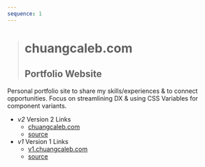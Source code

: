 ```yaml
---
sequence: 1
---
```



> # chuangcaleb.com
>
> ## Portfolio Website

Personal portfolio site to share my skills/experiences & to connect opportunities. Focus on streamlining DX & using CSS Variables for component variants.

- _<Icon name="lucide:link" />v2_ <span class="sr-only">Version 2 Links</span>
  - [<Icon name="lucide:globe" />chuangcaleb.com](https://chuangcaleb.com)
  - [<Icon name="mdi:github" />source](https://github.com/chuangcaleb/chuangcaleb.com)
- _<Icon name="lucide:link" />v1_ <span class="sr-only">Version 1 Links</span>
  - [<Icon name="lucide:globe" />v1.chuangcaleb.com](https://v1.chuangcaleb.com)
  - [<Icon name="mdi:github" />source](https://github.com/chuangcaleb/v1.chuangcaleb.com)

